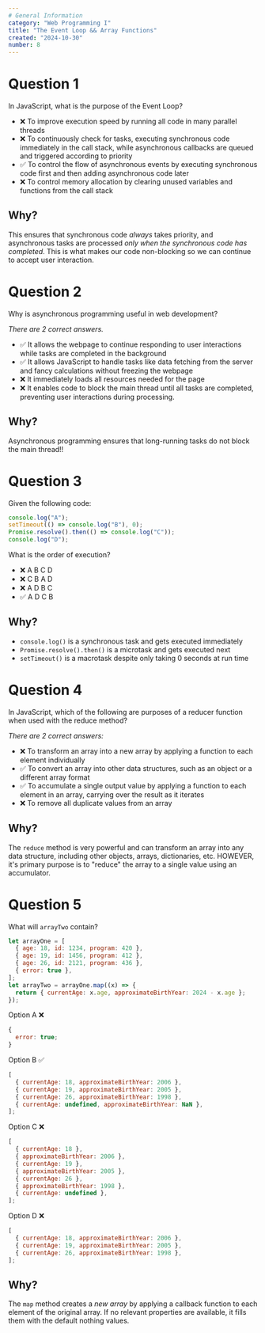 ```yaml
---
# General Information
category: "Web Programming I"
title: "The Event Loop && Array Functions"
created: "2024-10-30"
number: 8
---
```


# Question 1

In JavaScript, what is the purpose of the Event Loop?

- ❌ To improve execution speed by running all code in many parallel threads
- ❌ To continuously check for tasks, executing synchronous code immediately in the call stack, while asynchronous callbacks are queued and triggered according to priority
- ✅ To control the flow of asynchronous events by executing synchronous code first and then adding asynchronous code later
- ❌ To control memory allocation by clearing unused variables and functions from the call stack

## Why?

This ensures that synchronous code _always_ takes priority, and asynchronous tasks are processed _only when the synchronous code has completed_. This is what makes our code non-blocking so we can continue to accept user interaction.

# Question 2

Why is asynchronous programming useful in web development?

_There are 2 correct answers._

- ✅ It allows the webpage to continue responding to user interactions while tasks are completed in the background
- ✅ It allows JavaScript to handle tasks like data fetching from the server and fancy calculations without freezing the webpage
- ❌ It immediately loads all resources needed for the page
- ❌ It enables code to block the main thread until all tasks are completed, preventing user interactions during processing.

## Why?

Asynchronous programming ensures that long-running tasks do not block the main thread!!

# Question 3

Given the following code:

```js
console.log("A");
setTimeout(() => console.log("B"), 0);
Promise.resolve().then(() => console.log("C"));
console.log("D");
```

What is the order of execution?

- ❌ A B C D
- ❌ C B A D
- ❌ A D B C
- ✅ A D C B

## Why?

- `console.log()` is a synchronous task and gets executed immediately
- `Promise.resolve().then()` is a microtask and gets executed next
- `setTimeout()` is a macrotask despite only taking 0 seconds at run time

# Question 4

In JavaScript, which of the following are purposes of a reducer function when used with the reduce method?

_There are 2 correct answers:_

- ❌ To transform an array into a new array by applying a function to each element individually
- ✅ To convert an array into other data structures, such as an object or a different array format
- ✅ To accumulate a single output value by applying a function to each element in an array, carrying over the result as it iterates
- ❌ To remove all duplicate values from an array

## Why?

The `reduce` method is very powerful and can transform an array into any data structure, including other objects, arrays, dictionaries, etc. HOWEVER, it's primary purpose is to "reduce" the array to a single value using an accumulator.

# Question 5

What will `arrayTwo` contain?

```js
let arrayOne = [
  { age: 18, id: 1234, program: 420 },
  { age: 19, id: 1456, program: 412 },
  { age: 26, id: 2121, program: 436 },
  { error: true },
];
let arrayTwo = arrayOne.map((x) => {
  return { currentAge: x.age, approximateBirthYear: 2024 - x.age };
});
```

Option A ❌

```js
{
  error: true;
}
```

Option B ✅

```js
[
  { currentAge: 18, approximateBirthYear: 2006 },
  { currentAge: 19, approximateBirthYear: 2005 },
  { currentAge: 26, approximateBirthYear: 1998 },
  { currentAge: undefined, approximateBirthYear: NaN },
];
```

Option C ❌

```js
[
  { currentAge: 18 },
  { approximateBirthYear: 2006 },
  { currentAge: 19 },
  { approximateBirthYear: 2005 },
  { currentAge: 26 },
  { approximateBirthYear: 1998 },
  { currentAge: undefined },
];
```

Option D ❌

```js
[
  { currentAge: 18, approximateBirthYear: 2006 },
  { currentAge: 19, approximateBirthYear: 2005 },
  { currentAge: 26, approximateBirthYear: 1998 },
];
```

## Why?

The `map` method creates a _new array_ by applying a callback function to each element of the original array. If no relevant properties are available, it fills them with the default nothing values.

